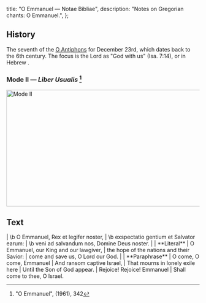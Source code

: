   title: "O Emmanuel — Notae Bibliae",
  description: "Notes on Gregorian chants: O Emmanuel.",
};

<Initial text="O Emmanuel" />

## History

The seventh of the [O Antiphons](/glossary/liturgical-terms#o-antiphons) for December 23rd, which dates back to the 6th century. The focus is the Lord as "God with us" (Isa. 7:14), or in Hebrew *<Definition lang="hebrew" anchor="immanuel" text="Immanuel" />*.

### Mode II — *Liber Usualis* [^1]

<Image
  src="/chants/o-emmanuel.svg"
  alt="Mode II"
  width="600"
  height="304"
/>

## Text

<Poetry>
|  \b O Emmanuel, Rex et legifer noster,
|  \b exspectatio gentium et Salvator earum:
|  \b veni ad salvandum nos, Domine Deus noster.
|
|  **Literal**
|  O Emmanuel, our King and our lawgiver,
|  the hope of the nations and their Savior:
|  come and save us, O Lord our God.
|
|  **Paraphrase**
|  O come, O come, Emmanuel
|  And ransom captive Israel,
|  That mourns in lonely exile here
|  Until the Son of God appear.
|  Rejoice! Rejoice! Emmanuel
|  Shall come to thee, O Israel.
</Poetry>

[^1]: "O Emmanuel", *<Definition lang="latin" anchor="liber-usualis" text="Liber Usualis" />* (1961), 342
